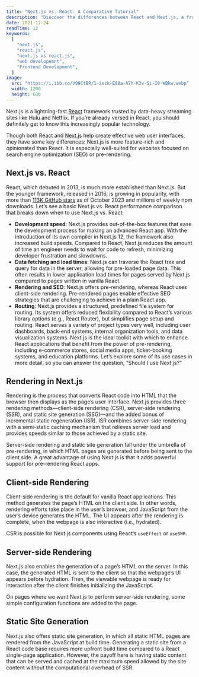 ```yaml
---
title: "Next.js vs. React: A Comparative Tutorial"
description: "Discover the differences between React and Next.js, a framework used by companies like TikTok, Hulu, and Nike to supercharge their web apps. Plus: Learn when and how to use Next.js, including rendering, routing, page, and navigation tips."
date: 2021-12-24
readTime: 12
keywords:
  [
    "next.js",
    "react.js",
    "next.js vs react.js",
    "web developemnt",
    "Frontend Development",
  ]
image:
  src: "https://i.ibb.co/V99CtBR/1-ixzk-E88a-A7h-K3v-Si-I8-WBkw.webp"
  width: 1200
  height: 630
---
```


Next.js is a lightning-fast [React](https://react.dev/) framework trusted by data-heavy streaming sites like Hulu and Netflix. If you’re already versed in React, you should definitely get to know this increasingly popular technology.

Though both React and [Next.js](https://nextjs.org/) help create effective web user interfaces, they have some key differences: Next.js is more feature-rich and opinionated than React. It is especially well-suited for websites focused on search engine optimization (SEO) or pre-rendering.

## Next.js vs. React

React, which debuted in 2013, is much more established than Next.js. But the younger framework, released in 2016, is growing in popularity, with more than [113K GitHub stars](https://github.com/vercel/next.js) as of October 2023 and millions of weekly npm downloads. Let’s see a basic Next.js vs. React performance comparison that breaks down when to use Next.js vs. React:

- **Development speed**: Next.js provides out-of-the-box features that ease the development process for making an advanced React app. With the introduction of its own compiler in Next.js 12, the framework also increased build speeds. Compared to React, Next.js reduces the amount of time an engineer needs to wait for code to refresh, minimizing developer frustration and slowdowns.
- **Data fetching and load times**: Next.js can traverse the React tree and query for data in the server, allowing for pre-loaded page data. This often results in lower application load times for pages served by Next.js compared to pages written in vanilla React.
- **Rendering and SEO**: Next.js offers pre-rendering, whereas React uses client-side rendering. Pre-rendered pages enable effective SEO strategies that are challenging to achieve in a plain React app.
- **Routing**: Next.js provides a structured, predefined file system for routing. Its system offers reduced flexibility compared to React’s various library options (e.g., React Router), but simplifies page setup and routing.
  React serves a variety of project types very well, including user dashboards, back-end systems, internal organization tools, and data visualization systems. Next.js is the ideal toolkit with which to enhance React applications that benefit from the power of pre-rendering, including e-commerce stores, social media apps, ticket-booking systems, and education platforms. Let’s explore some of its use cases in more detail, so you can answer the question, “Should I use Next.js?”

## Rendering in Next.js

Rendering is the process that converts React code into HTML that the browser then displays as the page’s user interface. Next.js provides three rendering methods—client-side rendering (CSR), server-side rendering (SSR), and static site generation (SSG)—and the added bonus of incremental static regeneration (ISR). ISR combines server-side rendering with a semi-static caching mechanism that relieves server load and provides speeds similar to those achieved by a static site.

Server-side rendering and static site generation fall under the umbrella of pre-rendering, in which HTML pages are generated before being sent to the client side. A great advantage of using Next.js is that it adds powerful support for pre-rendering React apps.

## Client-side Rendering

Client-side rendering is the default for vanilla React applications. This method generates the page’s HTML on the client side. In other words, rendering efforts take place in the user’s browser, and JavaScript from the user’s device generates the HTML. The UI appears after the rendering is complete, when the webpage is also interactive (i.e., hydrated).

CSR is possible for Next.js components using React’s `useEffect` or `useSWR`.

## Server-side Rendering

Next.js also enables the generation of a page’s HTML on the server. In this case, the generated HTML is sent to the client so that the webpage’s UI appears before hydration. Then, the viewable webpage is ready for interaction after the client finishes initializing the JavaScript.

On pages where we want Next.js to perform server-side rendering, some simple configuration functions are added to the page.

## Static Site Generation

Next.js also offers static site generation, in which all static HTML pages are rendered from the JavaScript at build time. Generating a static site from a React code base requires more upfront build time compared to a React single-page application. However, the payoff here is having static content that can be served and cached at the maximum speed allowed by the site content without the computational overhead of SSR.
